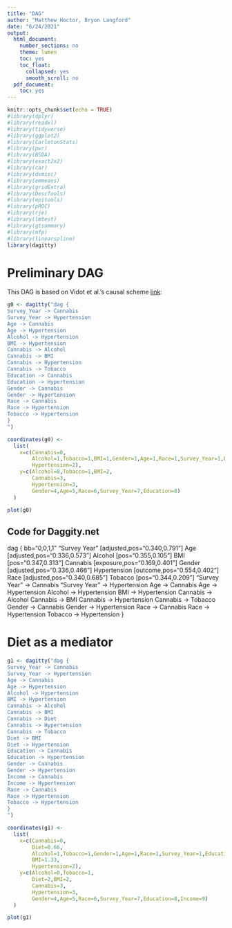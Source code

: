 ```yaml
---
title: "DAG"
author: "Matthew Hoctor, Bryon Langford"
date: "6/24/2021"
output:
  html_document:
    number_sections: no
    theme: lumen
    toc: yes
    toc_float:
      collapsed: yes
      smooth_scroll: no
  pdf_document:
    toc: yes
---
```


```r
knitr::opts_chunk$set(echo = TRUE)
#library(dplyr)
#library(readxl)
#library(tidyverse)
#library(ggplot2)
#library(CarletonStats)
#library(pwr)
#library(BSDA)
#library(exact2x2)
#library(car)
#library(dvmisc)
#library(emmeans)
#library(gridExtra)
#library(DescTools)
#library(epitools)
#library(pROC)
#library(rje)
#library(lmtest)
#library(gtsummary)
#library(mfp)
#library(linearspline)
library(dagitty)
```

# Preliminary DAG

This DAG is based on Vidot et al.'s causal scheme [link](https://pubmed.ncbi.nlm.nih.gov/31439096/):

```r
g0 <- dagitty("dag {
Survey_Year -> Cannabis
Survey_Year -> Hypertension
Age -> Cannabis
Age -> Hypertension
Alcohol -> Hypertension
BMI -> Hypertension
Cannabis -> Alcohol
Cannabis -> BMI
Cannabis -> Hypertension
Cannabis -> Tobacco
Education -> Cannabis
Education -> Hypertension
Gender -> Cannabis
Gender -> Hypertension
Race -> Cannabis
Race -> Hypertension
Tobacco -> Hypertension
}
")

coordinates(g0) <- 
  list(
    x=c(Cannabis=0,
        Alcohol=1,Tobacco=1,BMI=1,Gender=1,Age=1,Race=1,Survey_Year=1,Education=1,
        Hypertension=2),
    y=c(Alcohol=0,Tobacco=1,BMI=2,
        Cannabis=3,
        Hypertension=3,
        Gender=4,Age=5,Race=6,Survey_Year=7,Education=8)
  )

plot(g0)
```

## Code for Daggity.net

dag {
bb="0,0,1,1"
"Survey Year" [adjusted,pos="0.340,0.791"]
Age [adjusted,pos="0.336,0.573"]
Alcohol [pos="0.355,0.105"]
BMI [pos="0.347,0.313"]
Cannabis [exposure,pos="0.169,0.401"]
Gender [adjusted,pos="0.336,0.466"]
Hypertension [outcome,pos="0.554,0.402"]
Race [adjusted,pos="0.340,0.685"]
Tobacco [pos="0.344,0.209"]
"Survey Year" -> Cannabis
"Survey Year" -> Hypertension
Age -> Cannabis
Age -> Hypertension
Alcohol -> Hypertension
BMI -> Hypertension
Cannabis -> Alcohol
Cannabis -> BMI
Cannabis -> Hypertension
Cannabis -> Tobacco
Gender -> Cannabis
Gender -> Hypertension
Race -> Cannabis
Race -> Hypertension
Tobacco -> Hypertension
}

# Diet as a mediator

```r
g1 <- dagitty("dag {
Survey_Year -> Cannabis
Survey_Year -> Hypertension
Age -> Cannabis
Age -> Hypertension
Alcohol -> Hypertension
BMI -> Hypertension
Cannabis -> Alcohol
Cannabis -> BMI
Cannabis -> Diet
Cannabis -> Hypertension
Cannabis -> Tobacco
Diet -> BMI
Diet -> Hypertension
Education -> Cannabis
Education -> Hypertension
Gender -> Cannabis
Gender -> Hypertension
Income -> Cannabis
Income -> Hypertension
Race -> Cannabis
Race -> Hypertension
Tobacco -> Hypertension
}
")

coordinates(g1) <- 
  list(
    x=c(Cannabis=0,
        Diet=0.66,
        Alcohol=1,Tobacco=1,Gender=1,Age=1,Race=1,Survey_Year=1,Education=1,Income=1,
        BMI=1.33,
        Hypertension=2),
    y=c(Alcohol=0,Tobacco=1,
        Diet=2,BMI=2,
        Cannabis=3,
        Hypertension=3,
        Gender=4,Age=5,Race=6,Survey_Year=7,Education=8,Income=9)
  )

plot(g1)
```
